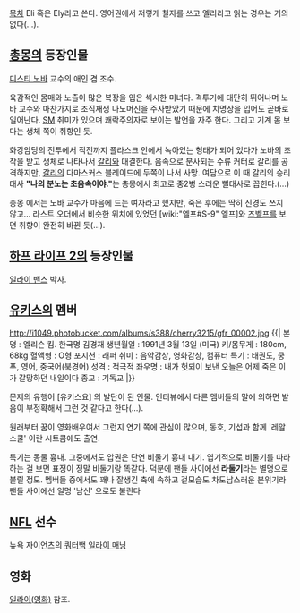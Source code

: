[[목차]]
Eli 혹은 Ely라고 쓴다. 영어권에서 저렇게 철자를 쓰고 엘리라고 읽는 경우는 거의 없다(…).

== [[총몽]]의 등장인물 ==
[[디스티 노바]] 교수의 애인 겸 조수.

육감적인 몸매와 노출이 많은 복장을 입은 섹시한 미녀다. 격투기에 대단히 뛰어나며 노바 교수와 마찬가지로 조직재생 나노머신을 주사받았기 때문에 치명상을 입어도 곧바로 일어난다. [[SM]] 취미가 있으며 쾌락주의자로 보이는 발언을 자주 한다. 그리고 기계 몸 보다는 생체 쪽이 취향인 듯.

화강암당의 전투에서 직전까지 플라스크 안에서 녹아있는 형태가 되어 있다가 노바의 조작을 받고 생체로 나타나서 [[갈리]]와 대결한다. 음속으로 분사되는 수류 커터로 갈리를 공격하지만, [[갈리]]의 다마스커스 블레이드에 두쪽이 나서 사망. 여담으로 이 때 갈리의 승리대사 '''"나의 분노는 초음속이야."'''는 총몽에서 최고로 중2병 스러운 뻘대사로 꼽힌다.(…)

총몽 에서는 노바 교수가 마음에 드는 여자라고 했지만, 죽은 후에는 딱히 신경도 쓰지 않고… 라스트 오더에서 비슷한 위치에 있었던 [wiki:"엘프#S-9" 엘프]와 [[즈벨프]]를 보면 취향이 완전히 바뀐 듯(…).

== [[하프 라이프 2]]의 등장인물 ==
[[일라이 밴스]] 박사.

== [[유키스]]의 멤버 ==
http://i1049.photobucket.com/albums/s388/cherry3215/gfr_00002.jpg
{{|
본명 : 엘리슨 킴. 한국명 김경재
생년월일 : 1991년 3월 13일 (미국)
키/몸무게 : 180cm, 68kg  
혈액형 : O형
포지션 : 래퍼
취미 : 음악감상, 영화감상, 컴퓨터 
특기 : 태권도, 쿵푸, 영어, 중국어(북경어)
성격 : 적극적
좌우명 : 내가 헛되이 보낸 오늘은 어제 죽은 이가 갈망하던 내일이다
종교 : 기독교 
|}}

문제의 유행어 [유키스요] 의 발단이 된 인물. 인터뷰에서 다른 멤버들의 말에 의하면 발음이 부정확해서 그런 것 같다고 한다(…).

원래부터 꿈이 영화배우여서 그런지 연기 쪽에 관심이 많으며, 동호, 기섭과 함께 '레알스쿨' 이란 시트콤에도 출연.

특기는 동물 흉내. 그중에서도 압권은 단연 비둘기 흉내 내기. 엽기적으로 비둘기를 따라 하는 걸 보면 표정이 정말 비둘기랑 똑같다. 덕분에 팬들 사이에선 '''라둘기'''라는 별명으로 불릴 정도.  멤버들 중에서도 꽤나 잘생긴 축에 속하고 겉모습도 차도남스러운 분위기라 팬들 사이에선 일명 '남신' 으로도 불린다

== [[NFL]] 선수 ==
뉴욕 자이언츠의 [[쿼터백]] [[일라이 매닝]]

== 영화 ==
[[일라이(영화)]] 참조.
